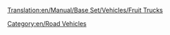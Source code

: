 [[Translation:en/Manual/Base Set/Vehicles/Fruit Trucks]]

{{en/RoadVehicle|name     = Balogh Fruit Truck
  |img      = Balogh_Fruit_Truck.png
  |price    = £4,838 ($9,676)  
  |speed    = 30 mph (48 km/h)
  |annual   = £421 ($842)
  |designed = 1935
  |life     = 15
  |capacity = 18 tonnes of fruit
}}
{{en/RoadVehicle|name     = Uhl Fruit Truck
  |img      = Uhl_Fruit_Truck.png
  |price    = £6,068 ($12,136) 
  |speed    = 55 mph (88 km/h)
  |annual   = £787 ($1,574)
  |designed = 1978
  |life     = 15
  |capacity = 20 tonnes of fruit
}}
{{en/RoadVehicle|name     = Kelling Fruit Truck
  |img      = Kelling_Fruit_Truck.png
  |price    = £6,478 ($12,956) 
  |speed    = 70 mph (112 km/h)
  |annual   = £1,125 ($2,250)
  |designed = 2012
  |life     = 15
  |capacity = 23 tonnes of fruit
}}

[[Category:en/Road Vehicles]]